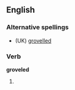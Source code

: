 ==English==

===Alternative spellings===
* (UK) [[grovelled]]

===Verb===
'''groveled'''
# {{US}} {{simple past of|grovel}}